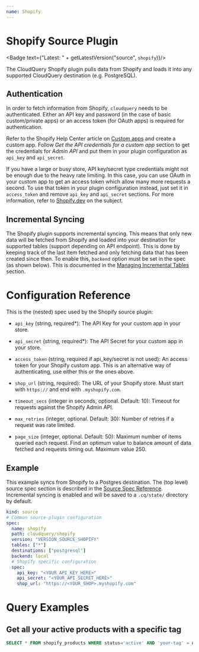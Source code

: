 ```yaml
---
name: Shopify
---
```

# Shopify Source Plugin


<Badge text={"Latest: " + getLatestVersion("source", `shopify`)}/>

The CloudQuery Shopify plugin pulls data from Shopify and loads it into any supported CloudQuery destination (e.g. PostgreSQL).

## Authentication

In order to fetch information from Shopify, `cloudquery` needs to be authenticated. Either an API key and password (in the case of basic custom/private apps) or an access token (for OAuth apps) is required for authentication.

Refer to the Shopify Help Center article on [Custom apps](https://help.shopify.com/en/manual/apps/custom-apps) and create a custom app. Follow _Get the API credentials for a custom app_ section to get the credentials for _Admin API_ and put them in your plugin configuration as `api_key` and `api_secret`.

If you have a large or busy store, API key/secret type credentials might not be enough due to the heavy rate limiting. In this case, you can use OAuth in your custom app to get an access token which allow many more requests a second. To use that token in your plugin configuration instead, just set it in `access_token` and remove `api_key` and `api_secret` sections. For more information, refer to [Shopify.dev](https://shopify.dev/apps/distribution) on the subject.

## Incremental Syncing

The Shopify plugin supports incremental syncing. This means that only new data will be fetched from Shopify and loaded into your destination for supported tables (support depending on API endpoint). This is done by keeping track of the last item fetched and only fetching data that has been created since then.
To enable this, `backend` option must be set in the spec (as shown below). This is documented in the [Managing Incremental Tables](/docs/advanced-topics/managing-incremental-tables) section.

# Configuration Reference

This is the (nested) spec used by the Shopify source plugin:

- `api_key` (string, required*):
  The API Key for your custom app in your store.

- `api_secret` (string, required*):
  The API Secret for your custom app in your store.

- `access_token` (string, required if api_key/secret is not used):
  An access token for your Shopify custom app. This is an alternative way of authenticating, use either this or the ones above.

- `shop_url` (string, required): The URL of your Shopify store. Must start with `https://` and end with `.myshopify.com`.

- `timeout_secs` (integer in seconds, optional. Default: 10):
  Timeout for requests against the Shopify Admin API.

- `max_retries` (integer, optional. Default: 30):
  Number of retries if a request was rate limited.

- `page_size` (integer, optional. Default: 50):
  Maximum number of items queried each request. Find an optimum value to balance amount of data fetched and requests timing out. Maximum value 250.

## Example

This example syncs from Shopify to a Postgres destination. The (top level) source spec section is described in the [Source Spec Reference](https://www.cloudquery.io/docs/reference/source-spec). Incremental syncing is enabled and will be saved to a `.cq/state/` directory by default.

```yaml copy
kind: source
# Common source-plugin configuration
spec:
  name: shopify
  path: cloudquery/shopify
  version: "VERSION_SOURCE_SHOPIFY"
  tables: ["*"]
  destinations: ["postgresql"]
  backend: local
  # Shopify specific configuration
  spec:
    api_key: "<YOUR_API_KEY_HERE>"
    api_secret: "<YOUR_API_SECRET_HERE>"
    shop_url: "https://<YOUR_SHOP>.myshopify.com"
```

# Query Examples

## Get all your active products with a specific tag

```sql copy
SELECT * FROM shopify_products WHERE status='active' AND 'your-tag' = ANY(tags);
```

